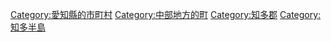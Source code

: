 {{Commonscat|Mihama, Aichi}}
{{Catmore}}

{{DEFAULTSORT:Mihama}}
[[Category:愛知縣的市町村|Category:愛知縣的市町村]]
[[Category:中部地方的町|Category:中部地方的町]]
[[Category:知多郡|Category:知多郡]]
[[Category:知多半島|Category:知多半島]]